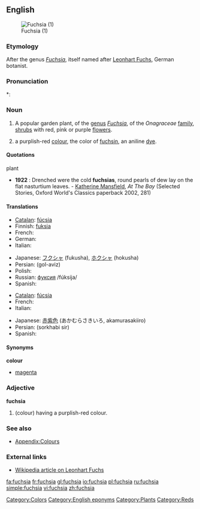 {{wikipedia}}
{{also|Fuchsia}}
==English==
[[Image:DoubleFuchsias wb.jpg|thumb|Fuchsia (1)]]

===Etymology===
After the genus ''[[Fuchsia]]'', itself named after [[w:Leonhart Fuchs|Leonhart Fuchs]], German botanist.

===Pronunciation===
*: {{rhymes|uːʃə}}

===Noun===
{{en-noun}}

# A popular garden plant, of the [[genus]] ''[[Fuchsia]]'', of the ''Onagraceae'' [[family]], [[shrub]]s with red, pink or purple [[flower]]s.
# {{colour}} a purplish-red [[color|colour]], the color of [[fuchsin]], an aniline [[dye]].
#: {{color panel|web fuchsia ([[magenta]])|FF00FF}}
#: {{color panel|fashion magenta (Hollywood cerise)|F400A1}}

====Quotations====
;plant
* '''1922''' : Drenched were the cold '''fuchsias''', round pearls of dew lay on the flat nasturtium leaves. - [[w:Katherine Mansfield|Katherine Mansfield]], ''At The Bay'' (Selected Stories, Oxford World's Classics paperback 2002, 281)

====Translations====
{{trans-top|plant}}
* [[Catalan]]: [[fúcsia]]
* Finnish: [[fuksia]]
* French: {{t+|fr|fuchsia|m}}
* German: {{t-|de|Fuchsie|f}}
* Italian: {{t-|it|fucsia|f}}
{{trans-mid}}
* Japanese: [[フクシャ]] (fukusha), [[ホクシャ]] (hokusha)
* Persian: {{fa-Arab|[[گل آویز]]}} (gol-aviz)
* Polish: {{t|pl|fuksja|f}}
* Russian: [[фуксия]] /fúksija/
* Spanish: {{t+|es|fucsia}}
{{trans-bottom}}

{{trans-top|colour}}
* [[Catalan]]: [[fúcsia]]
* French: {{t+|fr|fuchsia|m}}
* Italian: {{t-|it|fucsia}}
{{trans-mid}}
* Japanese: [[赤紫色]] (あかむらさきいろ, akamurasakiiro)
* Persian: {{fa-Arab|[[سرخابی سیر]]}} (sorkhabi sir)
* Spanish: {{t+|es|fucsia}}
{{trans-bottom}}

====Synonyms====
'''colour'''
* [[magenta]]

===Adjective===
'''fuchsia'''

# (colour) having a purplish-red colour.

===See also===
* [[Appendix:Colours]]

===External links===
* [[w:Leonhart_Fuchs|Wikipedia article on Leonhart Fuchs]]

[[Category:Colors]]
[[Category:English eponyms]]
[[Category:Plants]]
[[Category:Reds]]

[[fa:fuchsia]]
[[fr:fuchsia]]
[[gl:fuchsia]]
[[io:fuchsia]]
[[pl:fuchsia]]
[[ru:fuchsia]]
[[simple:fuchsia]]
[[vi:fuchsia]]
[[zh:fuchsia]]